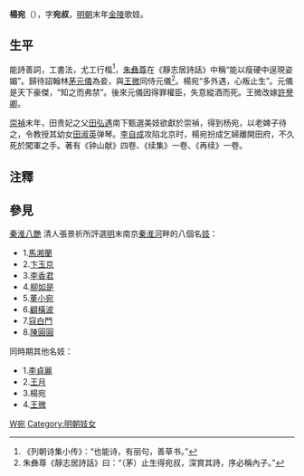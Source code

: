 '''楊宛'''（{{bd|？||1644年||catIdx=楊}}），字'''宛叔'''，[[明朝|明朝]]末年[[金陵|金陵]]歌妓。

==生平==
能詩善詞，工書法，尤工行楷<ref>《列朝诗集小传》：“也能诗，有丽句，善草书。”</ref>，[[朱彝尊|朱彝尊]]在《靜志居詩話》中稱“能以瘦硬中逞現姿媚”。歸待詔翰林[[茅元儀|茅元儀]]為妾，與[[王微_(明朝)|王微]]同侍元儀<ref>朱彝尊《靜志居詩話》曰：“（茅）止生得宛叔，深賞其詩，序必稱內子。”</ref>。楊宛“多外遇，心叛止生”。元儀是天下豪傑，“知之而弗禁”。後來元儀因得罪權臣，失意縱酒而死。王微改嫁[[許譽卿|許譽卿]]。

[[崇禎|崇禎]]末年，田贵妃之父[[田弘遇|田弘遇]]南下甄選美妓欲獻於崇禎，得到杨宛，以老婢子待之，令教授其幼女[[田淑英|田淑英]]弹琴。[[李自成|李自成]]攻陷北京时，楊宛扮成乞婦離開田府，不久死於闖軍之手。著有《钟山献》四卷、《续集》一卷、《再续》一卷。

==注釋==
<references/>

==參見==
[[秦淮八艷|秦淮八艷]] 
清人張景祈所評選[[明|明]]末南京[[秦淮河|秦淮河]]畔的八個名[[妓|妓]]：
*1.[[馬湘蘭|馬湘蘭]]
*2.[[卞玉京|卞玉京]] 
*3.[[李香君|李香君]]
*4.[[柳如是|柳如是]]
*5.[[董小宛|董小宛]]
*6.[[顧橫波|顧橫波]]
*7.[[寇白門|寇白門]] 
*8.[[陳圓圓|陳圓圓]] 
同時期其他名妓：
*1.[[李貞麗|李貞麗]]
*2.[[王月|王月]] 
*3.楊宛
*4.[[王微_(明朝)|王微]]

[[Category:楊姓|W宛]]
[[Category:明朝妓女|Category:明朝妓女]]